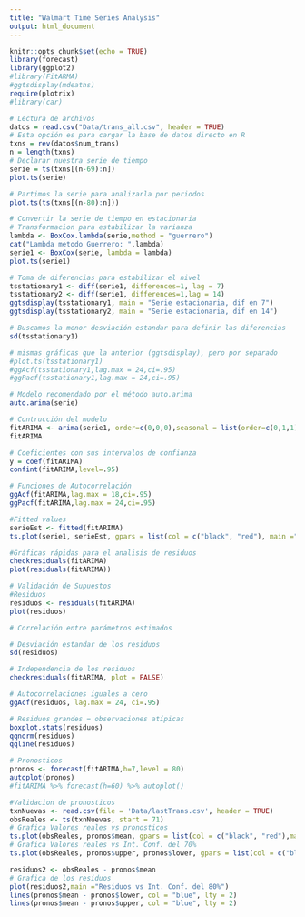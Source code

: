 ---
title: "Walmart Time Series Analysis"
output: html_document
---

```{r setup, include=FALSE}
knitr::opts_chunk$set(echo = TRUE)
library(forecast)
library(ggplot2)
#library(FitARMA)
#ggtsdisplay(mdeaths)
require(plotrix)
#library(car)
```

```{r}
# Lectura de archivos
datos = read.csv("Data/trans_all.csv", header = TRUE)
# Esta opción es para cargar la base de datos directo en R
txns = rev(datos$num_trans)
n = length(txns)
# Declarar nuestra serie de tiempo
serie = ts(txns[(n-69):n])
plot.ts(serie)

# Partimos la serie para analizarla por periodos
plot.ts(ts(txns[(n-80):n]))
```

```{r}
# Convertir la serie de tiempo en estacionaria
# Transformacion para estabilizar la varianza
lambda <- BoxCox.lambda(serie,method = "guerrero")
cat("Lambda metodo Guerrero: ",lambda)
serie1 <- BoxCox(serie, lambda = lambda)
plot.ts(serie1)

# Toma de diferencias para estabilizar el nivel
tsstationary1 <- diff(serie1, differences=1, lag = 7)
tsstationary2 <- diff(serie1, differences=1,lag = 14)
ggtsdisplay(tsstationary1, main = "Serie estacionaria, dif en 7")
ggtsdisplay(tsstationary2, main = "Serie estacionaria, dif en 14")

# Buscamos la menor desviación estandar para definir las diferencias
sd(tsstationary1)

# mismas gráficas que la anterior (ggtsdisplay), pero por separado
#plot.ts(tsstationary1)
#ggAcf(tsstationary1,lag.max = 24,ci=.95)
#ggPacf(tsstationary1,lag.max = 24,ci=.95)
```

```{r}
# Modelo recomendado por el método auto.arima
auto.arima(serie)
```

```{r}
# Contrucción del modelo
fitARIMA <- arima(serie1, order=c(0,0,0),seasonal = list(order=c(0,1,1), period = 14))
fitARIMA

# Coeficientes con sus intervalos de confianza
y = coef(fitARIMA)
confint(fitARIMA,level=.95)

# Funciones de Autocorrelación
ggAcf(fitARIMA,lag.max = 18,ci=.95)
ggPacf(fitARIMA,lag.max = 24,ci=.95)

#Fitted values
serieEst <- fitted(fitARIMA)
ts.plot(serie1, serieEst, gpars = list(col = c("black", "red"), main ="Serie Real vs Modelo"))
```

```{r}
#Gráficas rápidas para el analisis de residuos
checkresiduals(fitARIMA)
plot(residuals(fitARIMA))
```

```{r}
# Validación de Supuestos
#Residuos
residuos <- residuals(fitARIMA)
plot(residuos)

# Correlación entre parámetros estimados

# Desviación estandar de los residuos
sd(residuos)

# Independencia de los residuos
checkresiduals(fitARIMA, plot = FALSE)

# Autocorrelaciones iguales a cero
ggAcf(residuos, lag.max = 24, ci=.95)

# Residuos grandes = observaciones atípicas
boxplot.stats(residuos)
qqnorm(residuos)
qqline(residuos)
```


```{r}
# Pronosticos
pronos <- forecast(fitARIMA,h=7,level = 80)
autoplot(pronos)
#fitARIMA %>% forecast(h=60) %>% autoplot()

#Validacion de pronosticos
txnNuevas <- read.csv(file = 'Data/lastTrans.csv', header = TRUE)
obsReales <- ts(txnNuevas, start = 71)
# Grafica Valores reales vs pronosticos
ts.plot(obsReales, pronos$mean, gpars = list(col = c("black", "red"),main ="Valores reales vs pronosticos"))
# Grafica Valores reales vs Int. Conf. del 70%
ts.plot(obsReales, pronos$upper, pronos$lower, gpars = list(col = c("black", "blue", "red"),lty = c(1,2,2),main ="Valores reales vs Int. Conf. del 70%"))

residuos2 <- obsReales - pronos$mean
# Grafica de los residuos
plot(residuos2,main ="Residuos vs Int. Conf. del 80%")
lines(pronos$mean - pronos$lower, col = "blue", lty = 2)
lines(pronos$mean - pronos$upper, col = "blue", lty = 2)
```
